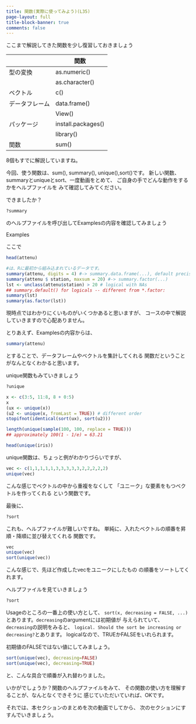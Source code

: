 ```yaml
---
title: 関数(実際に使ってみよう)(L35)
page-layout: full
title-block-banner: true
comments: false
---
```


ここまで解説してきた関数を少し復習しておきましょう

|                | 関数               |
|----------------|--------------------|
| 型の変換       | as.numeric()       |
|                | as.character()     |
| ベクトル       | c()                |
| データフレーム | data.frame()       |
|                | View()             |
| パッケージ     | install.packages() |
|                | library()          |
| 関数           | sum()              |

8個もすでに解説していますね。

今回、使う関数は、sum(), summary(), unique(),sort()です。 新しい関数、summaryとuniqueとsort、一度動画をとめて、 ご自身の手でどんな動作をするかをヘルプファイルを みて確認してみてください。

できましたか？

```r
?summary
```

のヘルプファイルを呼び出してExamplesの内容を確認してみましょう

Examples

ここで
```r
head(attenu)

#は、Rに最初から組み込まれているデータです。
summary(attenu, digits = 4) #-> summary.data.frame(...), default precision
summary(attenu $ station, maxsum = 20) #-> summary.factor(...)
lst <- unclass(attenu$station) > 20 # logical with NAs
## summary.default() for logicals -- different from *.factor:
summary(lst)
summary(as.factor(lst))
```

現時点ではわかりにくいものがいくつかあると思いますが、 コースの中で解説していきますので心配ありません。

とりあえず、Examplesの内容からは、

```r
summary(attenu)
```

とすることで、データフレームやベクトルを集計してくれる 関数だということがなんとなくわかると思います。

unique関数もみていきましょう

```r
?unique
```

```r
x <- c(3:5, 11:8, 8 + 0:5)
x
(ux <- unique(x))
(u2 <- unique(x, fromLast = TRUE)) # different order
stopifnot(identical(sort(ux), sort(u2)))

length(unique(sample(100, 100, replace = TRUE)))
## approximately 100(1 - 1/e) = 63.21

head(unique(iris))
```

unique関数は、ちょっと例がわかりづらいですが、

```r
vec <- c(1,1,1,1,1,3,3,3,3,3,2,2,2,2,2)
unique(vec)
```

こんな感じでベクトルの中から重複をなくして 「ユニーク」な要素をもつベクトルを作ってくれる という関数です。

最後に、

```r
?sort
```

これも、ヘルプファイルが難しいですね。 単純に、入れたベクトルの順番を昇順・降順に並び替えてくれる 関数です。

```r
vec
unique(vec)
sort(unique(vec))
```

こんな感じで、先ほど作成したvecをユニークにしたもの の順番をソートしてくれます。

ヘルプファイルを見ていきましょう

```r
?sort
```

Usageのところの一番上の使い方として、 `sort(x, decreasing = FALSE, ...)`とあります。`decreasing`のargumentには初期値が 与えられていて、 `decreasing`の説明をみると、 `logical. Should the sort be increasing or decreasing?`とあります。 logicalなので、TRUEかFALSEをいれられます。 

初期値のFALSEではない値にしてみましょう。

```r
sort(unique(vec), decreasing=FALSE)
sort(unique(vec), decreasing=TRUE)
```

と、こんな具合で順番が入れ替わりました。

いかがでしょうか？関数のヘルプファイルをみて、 その関数の使い方を理解することが、なんとなくできそうに 感じていただいていれば、OKです。

それでは、本セクションのまとめを次の動画でしてから、 次のセクションにすすんでいきましょう。
